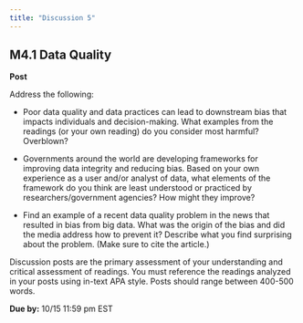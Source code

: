 ```yaml
---
title: "Discussion 5"
---
```


## M4.1 Data Quality

**Post**

Address the following:

-   Poor data quality and data practices can lead to downstream bias that impacts individuals and decision-making. What examples from the readings (or your own reading) do you consider most harmful? Overblown?

-   Governments around the world are developing frameworks for improving data integrity and reducing bias. Based on your own experience as a user and/or analyst of data, what elements of the framework do you think are least understood or practiced by researchers/government agencies? How might they improve?

-   Find an example of a recent data quality problem in the news that resulted in bias from big data. What was the origin of the bias and did the media address how to prevent it? Describe what you find surprising about the problem. (Make sure to cite the article.)

Discussion posts are the primary assessment of your understanding and critical assessment of readings. You must reference the readings analyzed in your posts using in-text APA style. Posts should range between 400-500 words. 

**Due by:** 10/15 11:59 pm EST
